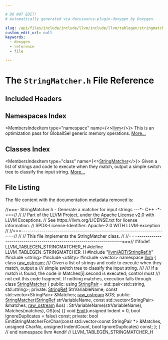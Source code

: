 ```yaml
---

# DO NOT EDIT!
# Automatically generated via docusaurus-plugin-doxygen by Doxygen.

slug: /api/files/include/include/llvm/include/llvm/tablegen/stringmatcher-h
custom_edit_url: null
keywords:
  - doxygen
  - reference
  - file

---
```





# The `StringMatcher.h` File Reference

<DoxygenPage pluginConfig={pluginConfig}>



## Included Headers

<IncludesList>
<IncludesListItem
  filePath="llvm/ADT/StringRef.h"
  permalink="/docs/api/files/include/include/llvm/include/llvm/adt/stringref-h"
  isLocal="true" />
<IncludesListItem
  filePath="string"
  permalink=""
  isLocal="false" />
<IncludesListItem
  filePath="utility"
  permalink=""
  isLocal="false" />
<IncludesListItem
  filePath="vector"
  permalink=""
  isLocal="false" />
</IncludesList>

## Namespaces Index

<MembersIndex>

<MembersIndexItem
  type="namespace"
  name={<><a href="/docs/api/namespaces/llvm">llvm</a></>}>
This is an optimization pass for GlobalISel generic memory operations. <a href="/docs/api/namespaces/llvm/#details">More...</a>
</MembersIndexItem>

</MembersIndex>

## Classes Index

<MembersIndex>

<MembersIndexItem
  type="class"
  name={<><a href="/docs/api/classes/llvm/stringmatcher">StringMatcher</a></>}>
Given a list of strings and code to execute when they match, output a simple switch tree to classify the input string. <a href="/docs/api/classes/llvm/stringmatcher/#details">More...</a>
</MembersIndexItem>

</MembersIndex>


## File Listing

The file content with the documentation metadata removed is:

<ProgramListing>

<Link id="l00001" /><CodeLine lineNumber="1"><span class="doxyHighlightComment">//===- StringMatcher.h - Generate a matcher for input strings ---&#42;- C++ -&#42;-===//</span></CodeLine>
<Link id="l00002" /><CodeLine lineNumber="2"><span class="doxyHighlightComment">//</span></CodeLine>
<Link id="l00003" /><CodeLine lineNumber="3"><span class="doxyHighlightComment">// Part of the LLVM Project, under the Apache License v2.0 with LLVM Exceptions.</span></CodeLine>
<Link id="l00004" /><CodeLine lineNumber="4"><span class="doxyHighlightComment">// See https://llvm.org/LICENSE.txt for license information.</span></CodeLine>
<Link id="l00005" /><CodeLine lineNumber="5"><span class="doxyHighlightComment">// SPDX-License-Identifier: Apache-2.0 WITH LLVM-exception</span></CodeLine>
<Link id="l00006" /><CodeLine lineNumber="6"><span class="doxyHighlightComment">//</span></CodeLine>
<Link id="l00007" /><CodeLine lineNumber="7"><span class="doxyHighlightComment">//===----------------------------------------------------------------------===//</span></CodeLine>
<Link id="l00008" /><CodeLine lineNumber="8"><span class="doxyHighlightComment">//</span></CodeLine>
<Link id="l00009" /><CodeLine lineNumber="9"><span class="doxyHighlightComment">// This file implements the StringMatcher class.</span></CodeLine>
<Link id="l00010" /><CodeLine lineNumber="10"><span class="doxyHighlightComment">//</span></CodeLine>
<Link id="l00011" /><CodeLine lineNumber="11"><span class="doxyHighlightComment">//===----------------------------------------------------------------------===//</span></CodeLine>
<Link id="l00012" /><CodeLine lineNumber="12"></CodeLine>
<Link id="l00013" /><CodeLine lineNumber="13"><span class="doxyHighlightPreprocessor">#ifndef LLVM&#95;TABLEGEN&#95;STRINGMATCHER&#95;H</span></CodeLine>
<Link id="l00014" /><CodeLine lineNumber="14"><span class="doxyHighlightPreprocessor">#define LLVM&#95;TABLEGEN&#95;STRINGMATCHER&#95;H</span></CodeLine>
<Link id="l00015" /><CodeLine lineNumber="15"></CodeLine>
<Link id="l00016" /><CodeLine lineNumber="16"><span class="doxyHighlightPreprocessor">#include &quot;<a href="/docs/api/files/include/include/llvm/include/llvm/adt/stringref-h">llvm/ADT/StringRef.h</a>&quot;</span></CodeLine>
<Link id="l00017" /><CodeLine lineNumber="17"><span class="doxyHighlightPreprocessor">#include &lt;string&gt;</span></CodeLine>
<Link id="l00018" /><CodeLine lineNumber="18"><span class="doxyHighlightPreprocessor">#include &lt;utility&gt;</span></CodeLine>
<Link id="l00019" /><CodeLine lineNumber="19"><span class="doxyHighlightPreprocessor">#include &lt;vector&gt;</span></CodeLine>
<Link id="l00020" /><CodeLine lineNumber="20"></CodeLine>
<Link id="l00021" /><CodeLine lineNumber="21"><span class="doxyHighlightKeyword">namespace </span><span class="doxyHighlight"><a href="/docs/api/namespaces/llvm">llvm</a> &#123;</span></CodeLine>
<Link id="l00022" /><CodeLine lineNumber="22"></CodeLine>
<Link id="l00023" /><CodeLine lineNumber="23"><span class="doxyHighlightKeyword">class </span><span class="doxyHighlight"><a href="/docs/api/classes/llvm/raw-ostream">raw&#95;ostream</a>;</span></CodeLine>
<Link id="l00024" /><CodeLine lineNumber="24"></CodeLine>
<Link id="l00025" /><CodeLine lineNumber="25"><span class="doxyHighlightComment">/// Given a list of strings and code to execute when they match, output a</span></CodeLine>
<Link id="l00026" /><CodeLine lineNumber="26"><span class="doxyHighlightComment">/// simple switch tree to classify the input string.</span></CodeLine>
<Link id="l00027" /><CodeLine lineNumber="27"><span class="doxyHighlightComment">///</span></CodeLine>
<Link id="l00028" /><CodeLine lineNumber="28"><span class="doxyHighlightComment">/// If a match is found, the code in Matches&#91;i&#93;.second is executed; control must</span></CodeLine>
<Link id="l00029" /><CodeLine lineNumber="29"><span class="doxyHighlightComment">/// not exit this code fragment.  If nothing matches, execution falls through.</span></CodeLine>
<Link id="l00030" /><CodeLine lineNumber="30" lineLink="/docs/api/classes/llvm/stringmatcher"><span class="doxyHighlightKeyword">class </span><span class="doxyHighlight"><a href="/docs/api/classes/llvm/stringmatcher/#a1a380a33d0e59c6aa0dd46a1df3b6251">StringMatcher</a> &#123;</span></CodeLine>
<Link id="l00031" /><CodeLine lineNumber="31"><span class="doxyHighlightKeyword">public</span><span class="doxyHighlight">:</span></CodeLine>
<Link id="l00032" /><CodeLine lineNumber="32" lineLink="/docs/api/classes/llvm/stringmatcher/#afdc3a5a29d174eab8c4aac8cd3d88563"><span class="doxyHighlight">  </span><span class="doxyHighlightKeyword">using </span><span class="doxyHighlight"><a href="/docs/api/classes/llvm/stringmatcher/#afdc3a5a29d174eab8c4aac8cd3d88563">StringPair</a> = std::pair&lt;std::string, std::string&gt;;</span></CodeLine>
<Link id="l00033" /><CodeLine lineNumber="33"></CodeLine>
<Link id="l00034" /><CodeLine lineNumber="34"><span class="doxyHighlightKeyword">private</span><span class="doxyHighlight">:</span></CodeLine>
<Link id="l00035" /><CodeLine lineNumber="35"><span class="doxyHighlight">  <a href="/docs/api/classes/llvm/stringref">StringRef</a> StrVariableName;</span></CodeLine>
<Link id="l00036" /><CodeLine lineNumber="36"><span class="doxyHighlight">  </span><span class="doxyHighlightKeyword">const</span><span class="doxyHighlight"> std::vector&lt;StringPair&gt; &amp;Matches;</span></CodeLine>
<Link id="l00037" /><CodeLine lineNumber="37"><span class="doxyHighlight">  <a href="/docs/api/classes/llvm/raw-ostream">raw&#95;ostream</a> &amp;OS;</span></CodeLine>
<Link id="l00038" /><CodeLine lineNumber="38"></CodeLine>
<Link id="l00039" /><CodeLine lineNumber="39"><span class="doxyHighlightKeyword">public</span><span class="doxyHighlight">:</span></CodeLine>
<Link id="l00040" /><CodeLine lineNumber="40" lineLink="/docs/api/classes/llvm/stringmatcher/#a1a380a33d0e59c6aa0dd46a1df3b6251"><span class="doxyHighlight">  <a href="/docs/api/classes/llvm/stringmatcher/#a1a380a33d0e59c6aa0dd46a1df3b6251">StringMatcher</a>(<a href="/docs/api/classes/llvm/stringref">StringRef</a> strVariableName,</span></CodeLine>
<Link id="l00041" /><CodeLine lineNumber="41"><span class="doxyHighlight">                </span><span class="doxyHighlightKeyword">const</span><span class="doxyHighlight"> std::vector&lt;StringPair&gt; &amp;matches, <a href="/docs/api/classes/llvm/raw-ostream">raw&#95;ostream</a> &amp;os)</span></CodeLine>
<Link id="l00042" /><CodeLine lineNumber="42"><span class="doxyHighlight">    : StrVariableName(strVariableName), Matches(matches), OS(os) &#123;&#125;</span></CodeLine>
<Link id="l00043" /><CodeLine lineNumber="43"></CodeLine>
<Link id="l00044" /><CodeLine lineNumber="44"><span class="doxyHighlight">  </span><span class="doxyHighlightKeywordType">void</span><span class="doxyHighlight"> <a href="/docs/api/classes/llvm/stringmatcher/#ab750770e04105a20be5de84dacb62a04">Emit</a>(</span><span class="doxyHighlightKeywordType">unsigned</span><span class="doxyHighlight"> Indent = 0, </span><span class="doxyHighlightKeywordType">bool</span><span class="doxyHighlight"> IgnoreDuplicates = </span><span class="doxyHighlightKeyword">false</span><span class="doxyHighlight">) </span><span class="doxyHighlightKeyword">const</span><span class="doxyHighlight">;</span></CodeLine>
<Link id="l00045" /><CodeLine lineNumber="45"></CodeLine>
<Link id="l00046" /><CodeLine lineNumber="46"><span class="doxyHighlightKeyword">private</span><span class="doxyHighlight">:</span></CodeLine>
<Link id="l00047" /><CodeLine lineNumber="47"><span class="doxyHighlight">  </span><span class="doxyHighlightKeywordType">bool</span><span class="doxyHighlight"> EmitStringMatcherForChar(</span><span class="doxyHighlightKeyword">const</span><span class="doxyHighlight"> std::vector&lt;const StringPair &#42;&gt; &amp;Matches,</span></CodeLine>
<Link id="l00048" /><CodeLine lineNumber="48"><span class="doxyHighlight">                                </span><span class="doxyHighlightKeywordType">unsigned</span><span class="doxyHighlight"> CharNo, </span><span class="doxyHighlightKeywordType">unsigned</span><span class="doxyHighlight"> IndentCount,</span></CodeLine>
<Link id="l00049" /><CodeLine lineNumber="49"><span class="doxyHighlight">                                </span><span class="doxyHighlightKeywordType">bool</span><span class="doxyHighlight"> IgnoreDuplicates) </span><span class="doxyHighlightKeyword">const</span><span class="doxyHighlight">;</span></CodeLine>
<Link id="l00050" /><CodeLine lineNumber="50"><span class="doxyHighlight">&#125;;</span></CodeLine>
<Link id="l00051" /><CodeLine lineNumber="51"></CodeLine>
<Link id="l00052" /><CodeLine lineNumber="52"><span class="doxyHighlight">&#125; </span><span class="doxyHighlightComment">// end namespace llvm</span></CodeLine>
<Link id="l00053" /><CodeLine lineNumber="53"></CodeLine>
<Link id="l00054" /><CodeLine lineNumber="54"><span class="doxyHighlightPreprocessor">#endif </span><span class="doxyHighlightComment">// LLVM&#95;TABLEGEN&#95;STRINGMATCHER&#95;H</span></CodeLine>

</ProgramListing>


</DoxygenPage>
